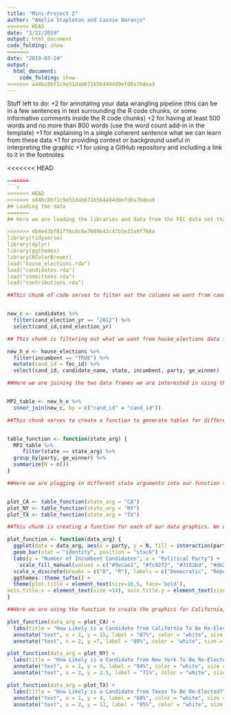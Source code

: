```yaml
---
title: "Mini-Project 2"
author: "Amelia Stapleton and Cassie Naranjo"
<<<<<<< HEAD
date: "3/22/2019"
output: html_document
code_folding: show
=======
date: "2019-03-24"
output: 
  html_document:
    code_folding: show
>>>>>>> a44bc8bf1c9e51dab671b564494d9efd0a76dea9
---
```

Stuff left to do:
+2 for annotating your data wrangling pipeline (this can be in a few sentences in text surrounding the R code chunks, or some informative comments inside the R code chunks)
+2 for having at least 500 words and no more than 800 words (use the word count add-in in the template)
+1 for explaining in a single coherent sentence what we can learn from these data
+1 for providing context or background useful in interpreting the graphic
+1 for using a GitHub repository and including a link to it in the footnotes

<<<<<<< HEAD
```r
=======
```r
<<<<<<< HEAD
>>>>>>> a44bc8bf1c9e51dab671b564494d9efd0a76dea9
## Loading the data
=======
## Here we are loading the libraries and data from the FEC data set that we need to create our data graphic. We will use the tidyverse ggplot features, dplyr features to wrangle the data, ggthemes to make our graphic more aestheically pleasing, and RColorBrewer to load in specific colors into our graphic.

>>>>>>> 4b4e43bf81ff6c0c6e7609643c47b3e32a9f768a
library(tidyverse)
library(dplyr)
library(ggthemes)
library(RColorBrewer)
load("house_elections.rda")
load("candidates.rda")
load("committees.rda")
load("contributions.rda")
```

```r
##This chunk of code serves to filter out the columns we want from candidates data set. We only want to look at the year 2012 so we are filtering out all the other years and we also need to select for the cand_id in order to create a common variable between this and another data set.


new_c <- candidates %>%
  filter(cand_election_yr == "2012") %>%
  select(cand_id,cand_election_yr)
```

```r
## This chunk is filtering out what we want from house_elections data frame. We are only interested in the incumbent = TRUE data, along with the candidate_name, states, party, and whetehr or not the candidate was re-elected. We also needed to mutate cand_id to equal fec_id to create a common variable in order to join the datasets.

new_h_e <- house_elections %>%
  filter(incumbent == "TRUE") %>%
  mutate(cand_id = fec_id) %>%
  select(cand_id, candidate_name, state, incumbent, party, ge_winner)
```

```r
##Here we are joining the two data frames we are interested in using the common variable of cand_id.


MP2_table <- new_h_e %>%
  inner_join(new_c, by = c("cand_id" = "cand_id"))
```

```r
##This chunk serves to create a function to generate tables for different states that will summarize the amount of candidates who were re-elected and who make up each party.


table_function <- function(state_arg) {
  MP2_table %>%
     filter(state == state_arg) %>%
  group_by(party, ge_winner) %>%
  summarize(N = n())
}
```

```r
##Here we are plugging in different state arguments into our function to generate plots for each state.


plot_CA <- table_function(state_arg = "CA")
plot_NY <- table_function(state_arg = "NY")
plot_TX <- table_function(state_arg = "TX")
```

```r
##This chunk is creating a function for each of our data graphics. We wanted to make a stacker bar graphic and have different colors represent democratic winners and losers as well as republican winners and losers.

plot_function <- function(data_arg) {
  ggplot(data = data_arg, aes(x = party, y = N, fill = interaction(party, ge_winner))) +
  geom_bar(stat = "identity", position = "stack") +
  labs(y = "Number of Incumbent Candidates", x = "Political Party") +
    scale_fill_manual(values = c("#9ecae1", "#fc9272", "#3182bd", "#de2d26"), name = "Condition", labels = c("Democratic Nonwinner", "Republican Nonwinner", "Democratic Winner", "Republican Winner"))+
  scale_x_discrete(breaks = c("D", "R"), labels = c("Democratic", "Republican")) +
  ggthemes::theme_tufte() +
  theme(plot.title = element_text(size=16.5, face='bold'),
axis.title.x = element_text(size =14), axis.title.y = element_text(size = 14), axis.ticks.length = (unit(.20, "cm")))
}

```


```r
##Here we are using the function to create the graphics for California, New York, and Texas. We also wanted to display the percentages of the winners for each party in each state data graphic to make the graphic easier to understand.

plot_function(data_arg = plot_CA) +
  labs(title = "How Likely is a Candidate from California To Be Re-Elected?") +
  annotate("text", x = 1, y = 15, label = "87%", color = "white", size = 8, fontface = 'bold') +
  annotate("text", x = 2, y =7, label = "80%", color = "white", size = 8, fontface = 'bold')

plot_function(data_arg = plot_NY) +
  labs(title = "How Likely is a Candidate from New York To Be Re-Elected?") +
  annotate("text", x = 1, y = 9, label = "94%", color = "white", size = 8, fontface = 'bold') +
  annotate("text", x = 2, y = 2.5, label = "71%", color = "white", size = 8, fontface = 'bold')

plot_function(data_arg = plot_TX) +
  labs(title = "How Likely is a Candidate from Texas To Be Re-Elected?") +
  annotate("text", x = 1, y = 4, label = "88%", color = "white", size = 8, fontface = 'bold') +
  annotate("text", x = 2, y = 12, label = "95%", color = "white", size = 8, fontface = 'bold')
```
